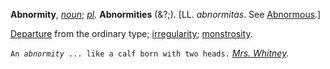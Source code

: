'''Abnormity''', ''[[noun (part of speech)|noun]]''; ''[[pl (source)|pl]].'' '''Abnormities''' (&?;). [LL. ''abnormitas''. See [[Abnormous]].]

[[Departure]] from the ordinary type; [[irregularity]]; [[monstrosity]].

<code>An ''abnormity'' ... like a calf born with two heads.</code> ''[[Mrs. Whitney (source)|Mrs. Whitney]].''